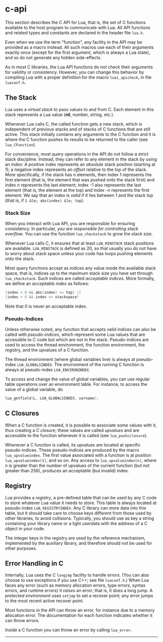 
# c-api

This section describes the C API for Lua, that is,
the set of C functions available to the host program to communicate
with Lua.
All API functions and related types and constants
are declared in the header file `lua.h`.

Even when we use the term "function",
any facility in the API may be provided as a macro instead.
All such macros use each of their arguments exactly once
(except for the first argument, which is always a Lua state),
and so do not generate any hidden side-effects.

As in most C libraries,
the Lua API functions do not check their arguments for validity or consistency.
However, you can change this behavior by compiling Lua
with a proper definition for the macro `luai_apicheck`,
in file `luaconf.h`.

## The Stack

Lua uses a _virtual stack_ to pass values to and from C.
Each element in this stack represents a Lua value
(**nil**, number, string, etc.).

Whenever Lua calls C, the called function gets a new stack,
which is independent of previous stacks and of stacks of
C functions that are still active.
This stack initially contains any arguments to the C function
and it is where the C function pushes its results
to be returned to the caller (see `lua_CFunction`).

For convenience,
most query operations in the API do not follow a strict stack discipline.
Instead, they can refer to any element in the stack
by using an _index_:
A positive index represents an _absolute_ stack position
(starting at 1);
a negative index represents an _offset_ relative to the top of the stack.
More specifically, if the stack has _n_ elements,
then index 1 represents the first element
(that is, the element that was pushed onto the stack first)
and
index _n_ represents the last element;
index -1 also represents the last element
(that is, the element at the top)
and index _-n_ represents the first element.
We say that an index is _valid_
if it lies between 1 and the stack top
(that is, if `1 &le; abs(index) &le; top`).

### Stack Size

When you interact with Lua API,
you are responsible for ensuring consistency.
In particular,
_you are responsible for controlling stack overflow_.
You can use the function `lua_checkstack`
to grow the stack size.

Whenever Lua calls C,
it ensures that at least `LUA_MINSTACK` stack positions are available.
`LUA_MINSTACK` is defined as 20,
so that usually you do not have to worry about stack space
unless your code has loops pushing elements onto the stack.

Most query functions accept as indices any value inside the
available stack space, that is, indices up to the maximum stack size
you have set through `lua_checkstack`.
Such indices are called _acceptable indices_.
More formally, we define an _acceptable index_
as follows:

```c
(index < 0 && abs(index) <= top) ||
(index > 0 && index <= stackspace)
```

Note that 0 is never an acceptable index.

### Pseudo-Indices

Unless otherwise noted,
any function that accepts valid indices can also be called with
_pseudo-indices_,
which represent some Lua values that are accessible to C code
but which are not in the stack.
Pseudo-indices are used to access the thread environment,
the function environment,
the registry,
and the upvalues of a C function.

The thread environment (where global variables live) is
always at pseudo-index `LUA_GLOBALSINDEX`.
The environment of the running C function is always
at pseudo-index `LUA_ENVIRONINDEX`.

To access and change the value of global variables,
you can use regular table operations over an environment table.
For instance, to access the value of a global variable, do

```c
lua_getfield(L, LUA_GLOBALSINDEX, varname);
```

## C Closures

When a C function is created,
it is possible to associate some values with it,
thus creating a _C closure_;
these values are called _upvalues_ and are
accessible to the function whenever it is called
(see `lua_pushcclosure`).

Whenever a C function is called,
its upvalues are located at specific pseudo-indices.
These pseudo-indices are produced by the macro
`lua_upvalueindex`.
The first value associated with a function is at position
`lua_upvalueindex(1)`, and so on.
Any access to `lua_upvalueindex(n)`,
where _n_ is greater than the number of upvalues of the
current function (but not greater than 256),
produces an acceptable (but invalid) index.

## Registry

Lua provides a _registry_,
a pre-defined table that can be used by any C code to
store whatever Lua value it needs to store.
This table is always located at pseudo-index
`LUA_REGISTRYINDEX`.
Any C library can store data into this table,
but it should take care to choose keys different from those used
by other libraries, to avoid collisions.
Typically, you should use as key a string containing your library name
or a light userdata with the address of a C object in your code.

The integer keys in the registry are used by the reference mechanism,
implemented by the auxiliary library,
and therefore should not be used for other purposes.

## Error Handling in C

Internally, Lua uses the C `longjmp` facility to handle errors.
(You can also choose to use exceptions if you use C++;
see file `luaconf.h`.)
When Lua faces any error
(such as memory allocation errors, type errors, syntax errors,
and runtime errors)
it _raises_ an error;
that is, it does a long jump.
A _protected environment_ uses `setjmp`
to set a recover point;
any error jumps to the most recent active recover point.

Most functions in the API can throw an error,
for instance due to a memory allocation error.
The documentation for each function indicates whether
it can throw errors.

Inside a C function you can throw an error by calling `lua_error`.

<hr />

<DocCardList />
